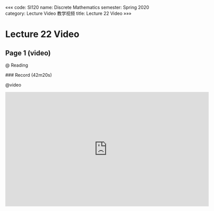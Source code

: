 «««
code: SI120
name: Discrete Mathematics
semester: Spring 2020
category: Lecture Video 教学视频
title: Lecture 22 Video
»»»

# Lecture 22 Video

## Page 1 (video)

@ Reading

<div class="markdown-body">
### Record (42m20s)
</div>

@video

<iframe src="https://watchsb.com/e/01fis2areaba.html" frameborder=0 marginwidth=0 marginheight=0 scrolling=no width=640 height=360 allowfullscreen></iframe>


